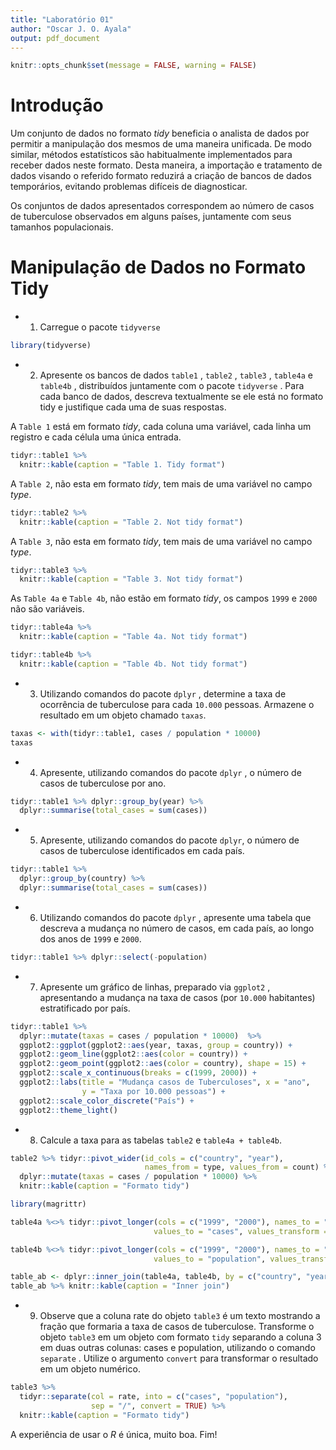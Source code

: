 ---
title: "Laboratório 01"
author: "Oscar J. O. Ayala"
output: pdf_document
---

```{r setup, include = FALSE}
knitr::opts_chunk$set(message = FALSE, warning = FALSE)
```

# Introdução

Um conjunto de dados no formato *tidy* beneficia o analista de dados por permitir a manipulação dos mesmos de uma maneira unificada. De modo similar, métodos estatísticos são habitualmente implementados para receber dados neste formato. Desta maneira, a importação e tratamento de dados visando o referido formato reduzirá a criação de bancos de dados temporários, evitando problemas difíceis de diagnosticar.

Os conjuntos de dados apresentados correspondem ao número de casos de tuberculose observados em alguns países, juntamente com seus tamanhos populacionais.

# Manipulação de Dados no Formato Tidy

- 1. Carregue o pacote `tidyverse`

```{r}
library(tidyverse)

```

- 2. Apresente os bancos de dados `table1` , `table2` , `table3` , `table4a` e `table4b` , distribuídos juntamente com o pacote `tidyverse` . Para cada banco de dados, descreva textualmente se ele está no formato tidy e justifique cada uma de suas respostas.


A `Table 1` está em formato *tidy*, cada coluna uma variável, cada linha um registro e cada célula uma única entrada.

```{r}
tidyr::table1 %>%
  knitr::kable(caption = "Table 1. Tidy format")
```

A `Table 2`, não esta em formato *tidy*, tem mais de uma variável no campo *type*.

```{r}
tidyr::table2 %>%
  knitr::kable(caption = "Table 2. Not tidy format")
```


A `Table 3`, não esta em formato *tidy*, tem mais de uma variável no campo *type*.

```{r}
tidyr::table3 %>%
  knitr::kable(caption = "Table 3. Not tidy format") 
```

As `Table 4a` e `Table 4b`, não estão em formato *tidy*, os campos `1999` e `2000` não são variáveis.

```{r}
tidyr::table4a %>%
  knitr::kable(caption = "Table 4a. Not tidy format") 
```

```{r}
tidyr::table4b %>%
  knitr::kable(caption = "Table 4b. Not tidy format") 
```

- 3. Utilizando comandos do pacote `dplyr` , determine a taxa de ocorrência de tuberculose para cada `10.000` pessoas. Armazene o resultado em um objeto chamado `taxas`.

```{r}
taxas <- with(tidyr::table1, cases / population * 10000)
taxas
```
- 4. Apresente, utilizando comandos do pacote `dplyr` , o número de casos de tuberculose por ano.

```{r}
tidyr::table1 %>% dplyr::group_by(year) %>% 
  dplyr::summarise(total_cases = sum(cases))
```

- 5. Apresente, utilizando comandos do pacote `dplyr`, o número de casos de tuberculose identificados em cada país.

```{r}
tidyr::table1 %>% 
  dplyr::group_by(country) %>% 
  dplyr::summarise(total_cases = sum(cases))
```

- 6. Utilizando comandos do pacote `dplyr` , apresente uma tabela que descreva a mudança no número de casos, em cada país, ao longo dos anos de `1999` e `2000`.

```{r}
tidyr::table1 %>% dplyr::select(-population)
```

- 7. Apresente um gráfico de linhas, preparado via `ggplot2` , apresentando a mudança na taxa de casos (por `10.000` habitantes) estratificado por país.

```{r}
tidyr::table1 %>% 
  dplyr::mutate(taxas = cases / population * 10000)  %>% 
  ggplot2::ggplot(ggplot2::aes(year, taxas, group = country)) +
  ggplot2::geom_line(ggplot2::aes(color = country)) + 
  ggplot2::geom_point(ggplot2::aes(color = country), shape = 15) +
  ggplot2::scale_x_continuous(breaks = c(1999, 2000)) +
  ggplot2::labs(title = "Mudança casos de Tuberculoses", x = "ano",
                y = "Taxa por 10.000 pessoas") +
  ggplot2::scale_color_discrete("País") +
  ggplot2::theme_light()

```

- 8. Calcule a taxa para as tabelas `table2` e `table4a + table4b`.

```{r}
table2 %>% tidyr::pivot_wider(id_cols = c("country", "year"), 
                              names_from = type, values_from = count) %>% 
  dplyr::mutate(taxas = cases / population * 10000) %>% 
  knitr::kable(caption = "Formato tidy")

```


```{r}
library(magrittr)

table4a %<>% tidyr::pivot_longer(cols = c("1999", "2000"), names_to = "year", 
                                values_to = "cases", values_transform = as.integer)

table4b %<>% tidyr::pivot_longer(cols = c("1999", "2000"), names_to = "year", 
                                values_to = "population", values_transform = as.integer)

table_ab <- dplyr::inner_join(table4a, table4b, by = c("country", "year"))
table_ab %>% knitr::kable(caption = "Inner join")

```

- 9. Observe que a coluna rate do objeto `table3` é um texto mostrando a fração que formaria a taxa de casos de tuberculose. Transforme o objeto `table3` em um objeto com formato `tidy` separando a coluna 3 em duas outras colunas: cases e population, utilizando o comando `separate` . Utilize o argumento `convert` para transformar o resultado em um objeto numérico. 

```{r}
table3 %>% 
  tidyr::separate(col = rate, into = c("cases", "population"), 
                  sep = "/", convert = TRUE) %>% 
  knitr::kable(caption = "Formato tidy")

```

A experiência de usar o *R* é única, muito boa. Fim!





